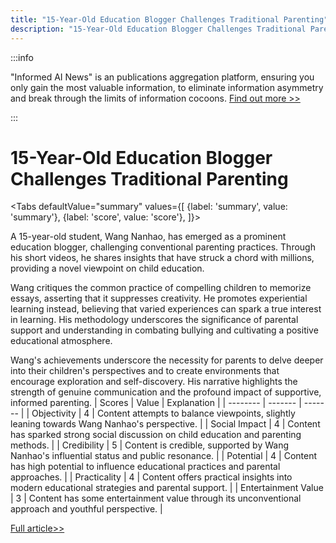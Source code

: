 ```yaml
---
title: "15-Year-Old Education Blogger Challenges Traditional Parenting"
description: "15-Year-Old Education Blogger Challenges Traditional Parenting"
---
```



:::info

"Informed AI News" is an publications aggregation platform, ensuring you only gain the most valuable information, to eliminate information asymmetry and break through the limits of information cocoons.  [Find out more >>](/)

:::

# 15-Year-Old Education Blogger Challenges Traditional Parenting


<Tabs
	defaultValue="summary"
	values={[
	{label: 'summary', value: 'summary'},
	{label: 'score', value: 'score'},
]}>
<TabItem value="summary">


A 15-year-old student, Wang Nanhao, has emerged as a prominent education blogger, challenging conventional parenting practices. Through his short videos, he shares insights that have struck a chord with millions, providing a novel viewpoint on child education.

Wang critiques the common practice of compelling children to memorize essays, asserting that it suppresses creativity. He promotes experiential learning instead, believing that varied experiences can spark a true interest in learning. His methodology underscores the significance of parental support and understanding in combating bullying and cultivating a positive educational atmosphere.

Wang's achievements underscore the necessity for parents to delve deeper into their children's perspectives and to create environments that encourage exploration and self-discovery. His narrative highlights the strength of genuine communication and the profound impact of supportive, informed parenting.
</TabItem>
<TabItem value="score">
	| Scores     | Value   | Explanation |
	| -------- | ------- | ------- |
	| Objectivity  | 4    | Content attempts to balance viewpoints, slightly leaning towards Wang Nanhao's perspective.    |
	| Social Impact | 4     | Content has sparked strong social discussion on child education and parenting methods.    |
	| Credibility    | 5    | Content is credible, supported by Wang Nanhao's influential status and public resonance.    |
	| Potential    | 4    | Content has high potential to influence educational practices and parental approaches.    |
	| Practicality    | 4    | Content offers practical insights into modern educational strategies and parental support.    |
	| Entertainment Value    | 3    | Content has some entertainment value through its unconventional approach and youthful perspective.    |
</TabItem>
</Tabs>

[Full article>>](https://www.guokr.com/article/465597/)
